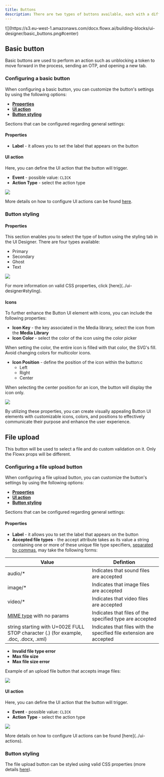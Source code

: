 ```yaml
---
title: Buttons
description: There are two types of buttons available, each with a different purpose.
---
```


<Frame>
![](https://s3.eu-west-1.amazonaws.com/docx.flowx.ai/building-blocks/ui-designer/basic_buttons.png#center)
</Frame>

<CardGroup>
<Card title = "Basic button" icon = "hand-pointer" href= "#basic-button"> </Card>
<Card title = "File upload button" icon="file-arrow-up" href= "#file-upload"></Card>
</CardGroup>

## Basic button

Basic buttons are used to perform an action such as unblocking a token to move forward in the process, sending an OTP, and opening a new tab.

### Configuring a basic button

When configuring a basic button, you can customize the button's settings by using the following options:

- [**Properties**](#properties)
- [**UI action**](#ui-action)
- [**Button styling**](#button-styling)

Sections that can be configured regarding general settings:

#### Properties
   
* **Label** - it allows you to set the label that appears on the button

#### UI action 

Here, you can define the UI action that the button will trigger.

* **Event** - possible value: `CLICK`
* **Action Type** - select the action type

![](https://s3.eu-west-1.amazonaws.com/docx.flowx.ai/building-blocks/ui-designer/button1.png)


More details on how to configure UI actions can be found [here](../ui-actions).

### Button styling

#### Properties

This section enables you to select the type of button using the styling tab in the UI Designer. There are four types available:

* Primary
* Secondary
* Ghost
* Text

![](https://s3.eu-west-1.amazonaws.com/docx.flowx.ai/building-blocks/ui-designer/button_type.gif)


<Tip>
For more information on valid CSS properties, click [here](../ui-designer#styling).
</Tip>

#### Icons

To further enhance the Button UI element with icons, you can include the following properties:

* **Icon Key** - the key associated in the Media library, select the icon from the **Media Library**
* **Icon Color** - select the color of the icon using the color picker 

<Check>
When setting the color, the entire icon is filled with that color, the SVG's fill. Avoid changing colors for multicolor icons.
</Check>

* **Icon Position** - define the position of the icon within the button:c
    * Left
    * Right
    * Center

<Tip>
When selecting the center position for an icon, the button will display the icon only.

![](https://s3.eu-west-1.amazonaws.com/docx.flowx.ai/platform-deep-dive/button_icon.png)
</Tip>

By utilizing these properties, you can create visually appealing Button UI elements with customizable icons, colors, and positions to effectively communicate their purpose and enhance the user experience.

## File upload 

This button will be used to select a file and do custom validation on it. Only the Flowx props will be different. 

### Configuring a file upload button

When configuring a file upload button, you can customize the button's settings by using the following options:

- [**Properties**](#properties)
- [**UI action**](#ui-action)
- [**Button styling**](#button-styling)


Sections that can be configured regarding general settings:

#### Properties
   
* **Label** - it allows you to set the label that appears on the button
* **Accepted file types** - the accept attribute takes as its value a string containing one or more of these unique file type specifiers, [separated by commas](https://html.spec.whatwg.org/multipage/common-microsyntaxes.html#set-of-comma-separated-tokens), may take the following forms:

| Value                                                                                                                     | Defintion                                                           |
| ------------------------------------------------------------------------------------------------------------------------- | ------------------------------------------------------------------- |
| audio/*                                                                                                                   | Indicates that sound files are accepted                             |
| image/*                                                                                                                   | Indicates that image files are accepted                             |
| video/*                                                                                                                   | Indicates that video files are accepted                             |
| [MIME type](https://html.spec.whatwg.org/multipage/infrastructure.html#valid-mime-type-with-no-parameters) with no params | Indicates that files of the specified type are accepted             |
| string starting with U+002E FULL STOP character (.)  (for example, .doc, .docx, .xml)                                    | Indicates that files with the specified file extension are accepted |

* **Invalid file type error**
* **Max file size**
* **Max file size error**

Example of an upload file button that accepts image files:

![](https://s3.eu-west-1.amazonaws.com/docx.flowx.ai/building-blocks/ui-designer/file_upload_img.png)

#### UI action 

Here, you can define the UI action that the button will trigger.

* **Event** - possible value: `CLICK`
* **Action Type** - select the action type

![](https://s3.eu-west-1.amazonaws.com/docx.flowx.ai/building-blocks/ui-designer/file_upload_action.png)

<Tip>
More details on how to configure UI actions can be found [here](../ui-actions).
</Tip>

### Button styling

The file upload button can be styled using valid CSS properties (more details [here](../ui-designer#styling)).

